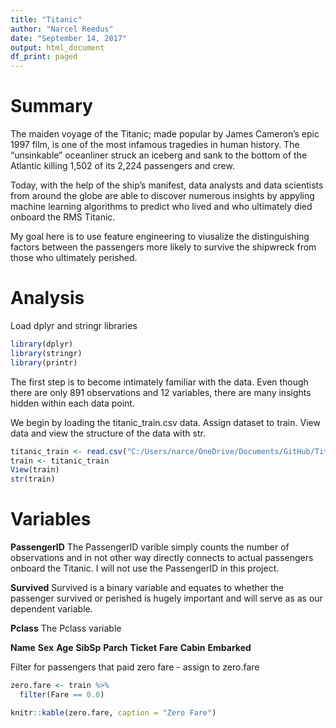 ```yaml
---
title: "Titanic"
author: "Narcel Reedus"
date: "September 14, 2017"
output: html_document
df_print: paged
---
```


# Summary

The maiden voyage of the Titanic; made popular by James Cameron's epic 1997 film, is one of the most infamous tragedies in human history. The "unsinkable" oceanliner struck an iceberg and sank to the bottom of the Atlantic killing 1,502 of its 2,224 passengers and crew.

Today, with the help of the ship's manifest, data analysts and data scientists from around the globe are able to discover numerous insights by appyling machine learning algorithms to predict who lived and who ultimately died onboard the RMS Titanic.

My goal here is to use feature engineering to viusalize the distinguishing factors between the passengers more likely to survive the shipwreck from those who ultimately perished.

# Analysis

Load dplyr and stringr libraries
```r
library(dplyr)
library(stringr)
library(printr)
```
The first step is to become intimately familiar with the data. Even though there are only 891 observations and 12 variables, there are many insights hidden within each data point. 

We begin by loading the titanic_train.csv data. Assign dataset to train. View data and view the structure of the data with str.

```r
titanic_train <- read.csv("C:/Users/narce/OneDrive/Documents/GitHub/Titanic/titanic_train.csv")
train <- titanic_train
View(train)
str(train)
```

# Variables

**PassengerID**
The PassengerID varible simply counts the number of observations and in not other way directly connects to actual passengers onboard the Titanic. I will not use the PassengerID in this project.

**Survived**
Survived is a binary variable and equates to whether the passenger survived or perished is hugely important and will serve as as our dependent variable.

**Pclass**
The Pclass variable 

**Name**
**Sex**
**Age**
**SibSp**
**Parch**
**Ticket**
**Fare**
**Cabin**
**Embarked**

Filter for passengers that paid zero fare - assign to zero.fare

```r
zero.fare <- train %>%
  filter(Fare == 0.0)
```
```r

knitr::kable(zero.fare, caption = "Zero Fare")
```